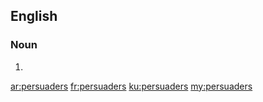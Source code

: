 ==English==

===Noun===
{{head|en|plural}}

# {{plural of|persuader|lang=en}}

[[ar:persuaders]]
[[fr:persuaders]]
[[ku:persuaders]]
[[my:persuaders]]